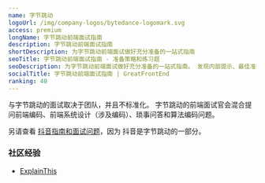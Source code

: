 ```yaml
---
name: 字节跳动
logoUrl: /img/company-logos/bytedance-logomark.svg
access: premium
longName: 字节跳动前端面试指南
description: 字节跳动前端面试指南
shortDescription: 为字节跳动前端面试做好充分准备的一站式指南
seoTitle: 字节跳动前端面试指南 - 准备策略和练习题
seoDescription: 为字节跳动前端面试做好充分准备的一站式指南。 发现内部提示、最佳准备策略和已知会被测试的练习题。
socialTitle: 字节跳动前端面试指南 | GreatFrontEnd
ranking: 40
---
```


与字节跳动的面试取决于团队，并且不标准化。 字节跳动的前端面试官会混合提问前端编码、前端系统设计（涉及编码）、琐事问答和算法编码问题。

另请查看 [抖音指南和面试问题](/interviews/company/tiktok/questions-guides)，因为 抖音是字节跳动的一部分。

### 社区经验

- [ExplainThis](https://www.explainthis.io/en/career/my-tiktok-frontend-interview)
